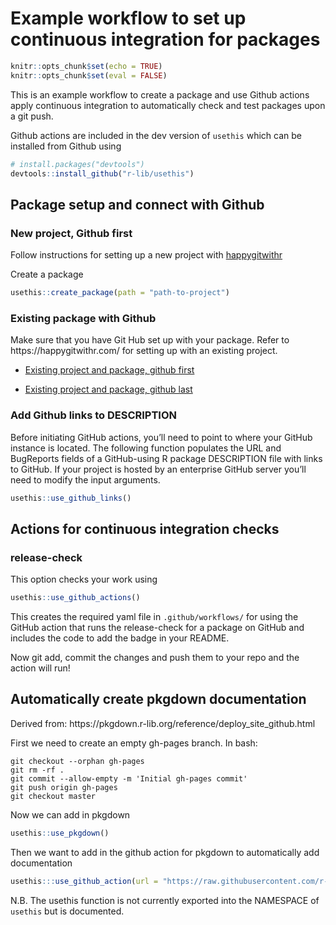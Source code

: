 

# Example workflow to set up continuous integration for packages {#packageci}

```r
knitr::opts_chunk$set(echo = TRUE)
knitr::opts_chunk$set(eval = FALSE)
```

This is an example workflow to create a package and use Github actions apply continuous integration to automatically check and test packages upon a git push.

Github actions are included in the dev version of `usethis` which can be installed from Github using

```r
# install.packages("devtools")
devtools::install_github("r-lib/usethis")
```

## Package setup and connect with Github

### New project, Github first

Follow instructions for setting up a new project with [happygitwithr](https://happygitwithr.com/new-github-first.html#new-github-first)

Create a package
```r
usethis::create_package(path = "path-to-project")
```

### Existing package with Github

Make sure that you have Git Hub set up with your package. Refer to https://happygitwithr.com/ for setting up with an existing project.

- [Existing project and package, github first](https://happygitwithr.com/existing-github-first.html#existing-github-first)

- [Existing project and package, github last](https://happygitwithr.com/existing-github-last.html#existing-github-last)

### Add Github links to DESCRIPTION

Before initiating GitHub actions, you'll need to point to where your GitHub instance is located. The following function populates the URL and BugReports fields of a GitHub-using R package DESCRIPTION file with links to GitHub. If your project is hosted by an enterprise GitHub server you'll need to modify the input arguments. 

```r
usethis::use_github_links()
```

## Actions for continuous integration checks

### release-check

This option checks your work using 
```r
usethis::use_github_actions()
```

This creates the required yaml file in `.github/workflows/` for using the GitHub action that runs the release-check for a package on GitHub and includes the code to add the badge in your README.

Now git add, commit the changes and push them to your repo and the action will run! 

## Automatically create pkgdown documentation

Derived from: https://pkgdown.r-lib.org/reference/deploy_site_github.html

First we need to create an empty gh-pages branch. In bash:

```
git checkout --orphan gh-pages
git rm -rf .
git commit --allow-empty -m 'Initial gh-pages commit'
git push origin gh-pages
git checkout master
```



Now we can add in pkgdown
```r
usethis::use_pkgdown()
```

Then we want to add in the github action for pkgdown to automatically add documentation
```r
usethis:::use_github_action(url = "https://raw.githubusercontent.com/r-lib/actions/master/examples/pkgdown.yaml")
```

N.B. The usethis function is not currently exported into the NAMESPACE of `usethis` but is documented.
